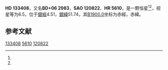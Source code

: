 {{Starbox begin
| name = HD 133408
}}
{{Starbox observe
| epoch = [[J2000.0|J2000.0]]
| constell = {{星座名待查}}<ref name=SIMBAD>{{cite web
 | url=http://simbad.u-strasbg.fr/simbad/sim-id?Ident=HR+5610
 | title=Pulsating variable Star
 | publisher=Centre de Données astronomiques de Strasbourg
 | work=SIMBAD
 | accessdate=2012-07-13
 | archive-date=2016-03-17
 | archive-url=https://web.archive.org/web/20160317052602/http://simbad.u-strasbg.fr/simbad/sim-id?Ident=HR+5610
 | dead-url=no
 }}</ref><ref name=DATA>{{cite web
 | url=http://vizier.u-strasbg.fr/viz-bin/VizieR-5?-out.add=.&-source=5050&-corr=PK=HR&-out.max=9999&HR=5610
 | title=VizieR Detailed Page
 | accessdate=2012-07-13
 | archive-date=2016-03-04
 | archive-url=https://web.archive.org/web/20160304141711/http://vizier.u-strasbg.fr/viz-bin/VizieR-5?-out.add=.&-source=5050&-corr=PK=HR&-out.max=9999&HR=5610
 | dead-url=no
 }}</ref>
| 星官 = 
| ra = {{RA|15|4|6.4}}<ref name=SIMBAD /><ref name=DATA />
| dec = {{DEC|+5|29|33}}<ref name=SIMBAD /><ref name=DATA />
| appmag_v = 6.5<ref name=SIMBAD /><ref name=DATA />
}}
{{Starbox character
| class = F0V<ref name=SIMBAD /><ref name=DATA />
| b-v = 0.31<ref name=SIMBAD /><ref name=DATA />
| u-b = 0.02<ref name=SIMBAD /><ref name=DATA />
| r-i = <ref name=SIMBAD /><ref name=DATA />
| variable = 
}}
{{Starbox astrometry
| radial_v = 0.02
| prop_mo_ra = -8
| parallax = 0.017
| p_error =
}}
{{Starbox catalog
| names =BD+06 2983，[[SAO星表|SAO]] 120822，[[HD星表|HD]] 133408，[[HR星表|HR]] 5610}}
{{Starbox reference |Simbad=HR+5610}}
{{Starbox end}}

'''HD 133408'''，又名'''BD+06 2983'''，'''SAO 120822'''、'''HR 5610'''，是一颗恒星<ref name=SIMBAD /><ref name=DATA />，视星等为6.5，位于[[銀道座標系|銀經]]4.51，[[銀道座標系|銀緯]]51.74，其[[B1900.0|B1900.0]]坐标为赤經{{RA|14|59|8.5}}，赤緯{{DEC|+5|51.74|4}}。

== 参考文献 ==
{{reflist}}

{{star-stub}}

[[Category:HD和HDE天體|133408]]
[[Category:HR天體|5610]]
[[Category:SAO天體|120822]]